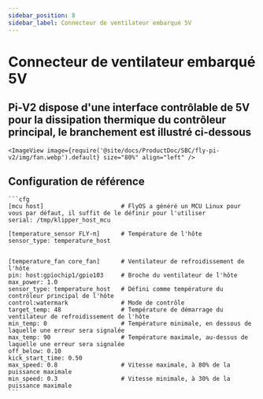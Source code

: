 ```yaml
---
sidebar_position: 8
sidebar_label: Connecteur de ventilateur embarqué 5V
---
```





# Connecteur de ventilateur embarqué 5V

## Pi-V2 dispose d'une interface contrôlable de 5V pour la dissipation thermique du contrôleur principal, le branchement est illustré ci-dessous
    <ImageView image={require('@site/docs/ProductDoc/SBC/fly-pi-v2/img/fan.webp').default} size="80%" align="left" />


## Configuration de référence

    ```cfg
    [mcu host]                      # FlyOS a généré un MCU Linux pour vous par défaut, il suffit de le définir pour l'utiliser           
    serial: /tmp/klipper_host_mcu 

    [temperature_sensor FLY-π]      # Température de l'hôte
    sensor_type: temperature_host


    [temperature_fan core_fan]      # Ventilateur de refroidissement de l'hôte
    pin: host:gpiochip1/gpio103     # Broche du ventilateur de l'hôte
    max_power: 1.0
    sensor_type: temperature_host   # Défini comme température du contrôleur principal de l'hôte
    control:watermark               # Mode de contrôle
    target_temp: 48                 # Température de démarrage du ventilateur de refroidissement de l'hôte
    min_temp: 0                     # Température minimale, en dessous de laquelle une erreur sera signalée
    max_temp: 90                    # Température maximale, au-dessus de laquelle une erreur sera signalée
    off_below: 0.10
    kick_start_time: 0.50
    max_speed: 0.8                  # Vitesse maximale, à 80% de la puissance maximale
    min_speed: 0.3                  # Vitesse minimale, à 30% de la puissance maximale
    ```
